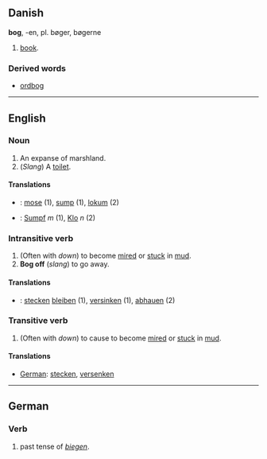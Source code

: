 == Danish ==
'''bog''', -en, pl. bøger, bøgerne

# [[book]].

=== Derived words ===

* [[ordbog]]

----
== English ==
===Noun===

# An expanse of marshland.
# (''Slang'') A [[toilet]].

====Translations====

*{{da}}: [[mose]] (1), [[sump]] (1), [[lokum]] (2)
*{{de}}: [[Sumpf]] ''m'' (1), [[Klo]] ''n'' (2)

===Intransitive verb===

# (Often with ''down'') to become [[mire]]d or [[stuck]] in [[mud]].
# '''Bog off''' (''slang'') to go away.

====Translations====

* {{de}}: [[stecken]] [[bleiben]] (1), [[versinken]] (1), [[abhauen]] (2)

===Transitive verb===

# (Often with ''down'') to cause to become [[mire]]d or [[stuck]] in [[mud]].

====Translations====

*[[German]]: [[stecken]], [[versenken]]

----

==German==

===Verb===
# past tense of ''[[biegen]]''.